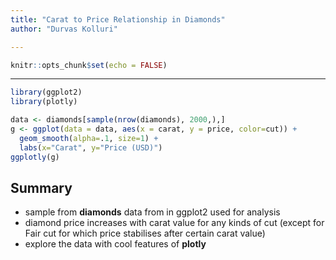 ---
title: "Carat to Price Relationship in Diamonds"
author: "Durvas Kolluri"

---

```{r setup, include=FALSE}
knitr::opts_chunk$set(echo = FALSE)
```

***

```{r echo=FALSE, fig.align='center', fig.cap='Price of Diamonds by Carat Value', cache=FALSE, results=FALSE, warning=FALSE, message=FALSE}
library(ggplot2)
library(plotly)

data <- diamonds[sample(nrow(diamonds), 2000,),]
g <- ggplot(data = data, aes(x = carat, y = price, color=cut)) +
  geom_smooth(alpha=.1, size=1) +
  labs(x="Carat", y="Price (USD)")
ggplotly(g)
```

## Summary

- sample from **diamonds** data from in ggplot2 used for analysis
- diamond price increases with carat value for any kinds of cut (except for Fair cut for which price stabilises after certain carat value)
- explore the data with cool features of **plotly**